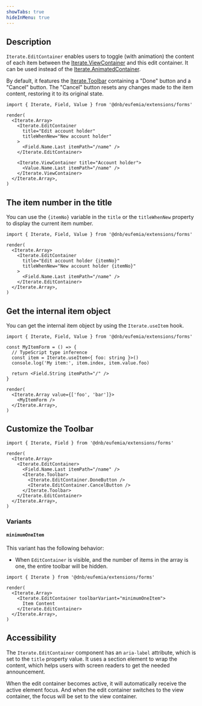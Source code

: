 ```yaml
---
showTabs: true
hideInMenu: true
---
```


## Description

`Iterate.EditContainer` enables users to toggle (with animation) the content of each item between the [Iterate.ViewContainer](/uilib/extensions/forms/Iterate/ViewContainer/) and this edit container. It can be used instead of the [Iterate.AnimatedContainer](/uilib/extensions/forms/Iterate/AnimatedContainer/).

By default, it features the [Iterate.Toolbar](/uilib/extensions/forms/Iterate/Toolbar/) containing a "Done" button and a "Cancel" button. The "Cancel" button resets any changes made to the item content, restoring it to its original state.

```tsx
import { Iterate, Field, Value } from '@dnb/eufemia/extensions/forms'

render(
  <Iterate.Array>
    <Iterate.EditContainer
      title="Edit account holder"
      titleWhenNew="New account holder"
    >
      <Field.Name.Last itemPath="/name" />
    </Iterate.EditContainer>

    <Iterate.ViewContainer title="Account holder">
      <Value.Name.Last itemPath="/name" />
    </Iterate.ViewContainer>
  </Iterate.Array>,
)
```

## The item number in the title

You can use the `{itemNo}` variable in the `title` or the `titleWhenNew` property to display the current item number.

```tsx
import { Iterate, Field, Value } from '@dnb/eufemia/extensions/forms'

render(
  <Iterate.Array>
    <Iterate.EditContainer
      title="Edit account holder {itemNo}"
      titleWhenNew="New account holder {itemNo}"
    >
      <Field.Name.Last itemPath="/name" />
    </Iterate.EditContainer>
  </Iterate.Array>,
)
```

## Get the internal item object

You can get the internal item object by using the `Iterate.useItem` hook.

```tsx
import { Iterate, Field, Value } from '@dnb/eufemia/extensions/forms'

const MyItemForm = () => {
  // TypeScript type inference
  const item = Iterate.useItem<{ foo: string }>()
  console.log('My item:', item.index, item.value.foo)

  return <Field.String itemPath="/" />
}

render(
  <Iterate.Array value={['foo', 'bar']}>
    <MyItemForm />
  </Iterate.Array>,
)
```

## Customize the Toolbar

```tsx
import { Iterate, Field } from '@dnb/eufemia/extensions/forms'

render(
  <Iterate.Array>
    <Iterate.EditContainer>
      <Field.Name.Last itemPath="/name" />
      <Iterate.Toolbar>
        <Iterate.EditContainer.DoneButton />
        <Iterate.EditContainer.CancelButton />
      </Iterate.Toolbar>
    </Iterate.EditContainer>
  </Iterate.Array>,
)
```

### Variants

#### `minimumOneItem`

This variant has the following behavior:

- When `EditContainer` is visible, and the number of items in the array is one, the entire toolbar will be hidden.

```tsx
import { Iterate } from '@dnb/eufemia/extensions/forms'

render(
  <Iterate.Array>
    <Iterate.EditContainer toolbarVariant="minimumOneItem">
      Item Content
    </Iterate.EditContainer>
  </Iterate.Array>,
)
```

## Accessibility

The `Iterate.EditContainer` component has an `aria-label` attribute, which is set to the `title` property value. It uses a section element to wrap the content, which helps users with screen readers to get the needed announcement.

When the edit container becomes active, it will automatically receive the active element focus. And when the edit container switches to the view container, the focus will be set to the view container.
